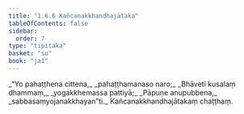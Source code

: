 ```yaml
---
title: "1.6.6 Kañcanakkhandhajātaka"
tableOfContents: false
sidebar:
  order: 7
type: "tipitaka"
basket: "su"
book: "ja1"
---
```



<DynamicBreadcrumb />

<Division number="56" book="ja1" bookNo="22" page="14">

<Paragraph number="123" type="verses" book="ja1">
_“Yo pahaṭṭhena cittena,_  
_pahaṭṭhamanaso naro;_  
_Bhāveti kusalaṃ dhammaṃ,_  
_yogakkhemassa pattiyā;_  
_Pāpuṇe anupubbena,_  
_sabbasaṃyojanakkhayan”ti._  


</Paragraph>
</Division>

<Paragraph number="124" type="center" book="ja1">
Kañcanakkhandhajātakaṃ chaṭṭhaṃ.
</Paragraph>